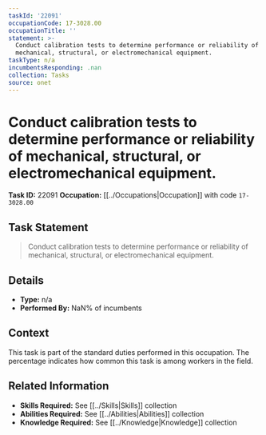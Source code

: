 ```yaml
---
taskId: '22091'
occupationCode: 17-3028.00
occupationTitle: ''
statement: >-
  Conduct calibration tests to determine performance or reliability of
  mechanical, structural, or electromechanical equipment.
taskType: n/a
incumbentsResponding: .nan
collection: Tasks
source: onet
---
```

# Conduct calibration tests to determine performance or reliability of mechanical, structural, or electromechanical equipment.

**Task ID:** 22091
**Occupation:** [[../Occupations|Occupation]] with code `17-3028.00`

## Task Statement

> Conduct calibration tests to determine performance or reliability of mechanical, structural, or electromechanical equipment.

## Details

- **Type:** n/a
- **Performed By:** NaN% of incumbents

## Context

This task is part of the standard duties performed in this occupation. The percentage indicates how common this task is among workers in the field.

## Related Information

- **Skills Required:** See [[../Skills|Skills]] collection
- **Abilities Required:** See [[../Abilities|Abilities]] collection
- **Knowledge Required:** See [[../Knowledge|Knowledge]] collection
